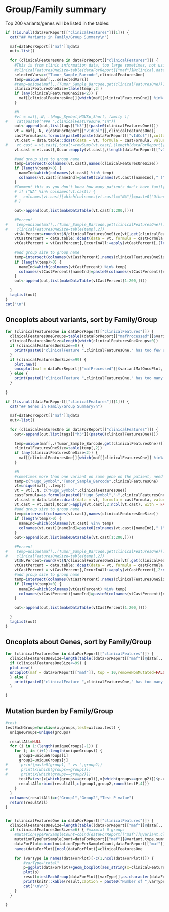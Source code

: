 
# Group/Family summary

Top 200 variants/genes will be listed in the tables:

<!-- ## Variants in Family/Group -->
```r
if (!is.null(dataForReport[["clinicalFeatures"]][1])) {
  cat("## Variants in Family/Group Summary\n")
  
  maf=dataForReport[["maf"]]@data
  out<-list()
  
  for (clinicalFeaturesOne in dataForReport[["clinicalFeatures"]]) {
    #This is from clinic information data, too large sometimes, not using this way.
    #clinicalFeaturesOneSize=table(dataForReport[["maf"]]@clinical.data[,..clinicalFeaturesOne])
    selectedVars=c("Tumor_Sample_Barcode",clinicalFeaturesOne)
    temp=unique(maf[,..selectedVars])
    #temp=unique(maf[,.(Tumor_Sample_Barcode,get(clinicalFeaturesOne))])
    clinicalFeaturesOneSize=table(temp[,2])
    if (any(clinicalFeaturesOneSize<2)) {
      maf[[clinicalFeaturesOne]][which(maf[[clinicalFeaturesOne]] %in% names(which(clinicalFeaturesOneSize<2)))]=NA
    }
    
    #N
    #vt = maf[,.N, .(Hugo_Symbol,HGVSp_Short, family )]
#    cat(paste0("### ",clinicalFeaturesOne,"\n"))
    out<-append(out,list(tags[["h3"]](paste0(clinicalFeaturesOne))))
    vt = maf[,.N, c(dataForReport[["vIdCol"]],clinicalFeaturesOne)]
    castFormula=as.formula(paste0(paste(dataForReport[["vIdCol"]],collapse="+"),"~",clinicalFeaturesOne))
    vt.cast = data.table::dcast(data = vt, formula = castFormula, value.var = 'N', fill = 0)
#    vt.cast = vt.cast[,total:=rowSums(vt.cast[,(length(dataForReport[["vIdCol"]])+1):ncol(vt.cast), with = FALSE])][order(total, decreasing = TRUE)]
    vt.cast = vt.cast[,Occur:=apply(vt.cast[,(length(dataForReport[["vIdCol"]])+1):ncol(vt.cast), with = FALSE],1,function(x) length(which(x>0)))][order(Occur, decreasing = TRUE)]
    
    #add group size to group name
    temp=intersect(colnames(vt.cast),names(clinicalFeaturesOneSize))
    if (length(temp)>0) {
      nameInd=which(colnames(vt.cast) %in% temp)
      colnames(vt.cast)[nameInd]=paste0(colnames(vt.cast)[nameInd]," (",clinicalFeaturesOneSize[colnames(vt.cast)[nameInd]],")")
    }
    #Comment this as you don't know how many patients don't have family information
    # if ("NA" %in% colnames(vt.cast)) {
    #   colnames(vt.cast)[which(colnames(vt.cast)=="NA")]=paste0("Other or No Family (",sum(clinicalFeaturesOneSize)-sum(clinicalFeaturesOneSize[temp]),")")
    # }
    
    out<-append(out,list(makeDataTable(vt.cast[1:200,])))
    
    #Percent
#    temp=unique(maf[,.(Tumor_Sample_Barcode,get(clinicalFeaturesOne))])
#    clinicalFeaturesOneSize=table(temp[,2])
    vt$N.Percent=round(vt$N/clinicalFeaturesOneSize[vt[,get(clinicalFeaturesOne)]],2)
    vtCastPercent = data.table::dcast(data = vt, formula = castFormula, value.var = 'N.Percent', fill = 0)
    vtCastPercent = vtCastPercent[,OccurInAll:=apply(vtCastPercent[,(length(dataForReport[["vIdCol"]])+1):ncol(vtCastPercent), with = FALSE],1,function(x) length(which(x==1)))][order(OccurInAll, decreasing = TRUE)]
    
    #add group size to group name
    temp=intersect(colnames(vtCastPercent),names(clinicalFeaturesOneSize))
    if (length(temp)>0) {
      nameInd=which(colnames(vtCastPercent) %in% temp)
      colnames(vtCastPercent)[nameInd]=paste0(colnames(vtCastPercent)[nameInd]," (",clinicalFeaturesOneSize[colnames(vtCastPercent)[nameInd]],")")
    }
    out<-append(out,list(makeDataTable(vtCastPercent[1:200,])))
    
  }
  tagList(out)
}
cat("\n")
```


## Oncoplots about variants, sort by Family/Group

```r
for (clinicalFeaturesOne in dataForReport[["clinicalFeatures"]]) {
  clinicalFeaturesOneGroups=table((dataForReport[["mafProcessed"]]$variantMafOncoPlot@data[,..clinicalFeaturesOne]))
  clinicalFeaturesOneSize=length(which(clinicalFeaturesOneGroups>0))
  if (clinicalFeaturesOneSize==0) {
    print(paste0("clinicalFeature ",clinicalFeaturesOne," has too few unique groups: ",clinicalFeaturesOneSize, ". Skip Oncoplots"))
  }
  if (clinicalFeaturesOneSize<=99) {
    plot.new()
    oncoplot(maf = dataForReport[["mafProcessed"]]$variantMafOncoPlot, top = 10,removeNonMutated=FALSE,showTumorSampleBarcodes=TRUE,clinicalFeatures=clinicalFeaturesOne,sortByAnnotation=TRUE,barcode_mar=9,gene_mar=11)
  } else {
    print(paste0("clinicalFeature ",clinicalFeaturesOne," has too many groups: ",clinicalFeaturesOneSize, ". Reduce it to less than 99 for Oncoplots"))
  }
    
}

```


<!-- ## Genes in Family/Group -->
```r
if (!is.null(dataForReport[["clinicalFeatures"]][1])) {
  cat("## Genes in Family/Group Summary\n")
  
  maf=dataForReport[["maf"]]@data
  out<-list()
  
  for (clinicalFeaturesOne in dataForReport[["clinicalFeatures"]]) {
    out<-append(out,list(tags[["h3"]](paste0(clinicalFeaturesOne))))
    
    temp=unique(maf[,.(Tumor_Sample_Barcode,get(clinicalFeaturesOne))])
    clinicalFeaturesOneSize=table(temp[,2])
    if (any(clinicalFeaturesOneSize<2)) {
      maf[[clinicalFeaturesOne]][which(maf[[clinicalFeaturesOne]] %in% names(which(clinicalFeaturesOneSize<2)))]=NA
    }
    
    #N
    #sometimes more than one variant on same gene on the patient, need to remove
    temp=c("Hugo_Symbol","Tumor_Sample_Barcode",clinicalFeaturesOne)
    vt=unique(maf[,..temp])
    vt = vt[,.N, c("Hugo_Symbol",clinicalFeaturesOne)]
    castFormula=as.formula(paste0("Hugo_Symbol","~",clinicalFeaturesOne))
    vt.cast = data.table::dcast(data = vt, formula = castFormula, value.var = 'N', fill = 0)
    vt.cast = vt.cast[,Occur:=apply(vt.cast[,2:ncol(vt.cast), with = FALSE],1,function(x) length(which(x>0)))][order(Occur, decreasing = TRUE)]
    #add group size to group name
    temp=intersect(colnames(vt.cast),names(clinicalFeaturesOneSize))
    if (length(temp)>0) {
      nameInd=which(colnames(vt.cast) %in% temp)
      colnames(vt.cast)[nameInd]=paste0(colnames(vt.cast)[nameInd]," (",clinicalFeaturesOneSize[colnames(vt.cast)[nameInd]],")")
    }
    out<-append(out,list(makeDataTable(vt.cast[1:200,])))
    
    #Percent
#    temp=unique(maf[,.(Tumor_Sample_Barcode,get(clinicalFeaturesOne))])
#    clinicalFeaturesOneSize=table(temp[,2])
    vt$N.Percent=round(vt$N/clinicalFeaturesOneSize[vt[,get(clinicalFeaturesOne)]],2)
    vtCastPercent = data.table::dcast(data = vt, formula = castFormula, value.var = 'N.Percent', fill = 0)
    vtCastPercent = vtCastPercent[,OccurInAll:=apply(vtCastPercent[,2:ncol(vtCastPercent), with = FALSE],1,function(x) length(which(x==1)))][order(OccurInAll, decreasing = TRUE)]
    #add group size to group name
    temp=intersect(colnames(vtCastPercent),names(clinicalFeaturesOneSize))
    if (length(temp)>0) {
      nameInd=which(colnames(vtCastPercent) %in% temp)
      colnames(vtCastPercent)[nameInd]=paste0(colnames(vtCastPercent)[nameInd]," (",clinicalFeaturesOneSize[colnames(vtCastPercent)[nameInd]],")")
    }
    
    out<-append(out,list(makeDataTable(vtCastPercent[1:200,])))
    
  }
  tagList(out)
}
```


## Oncoplots about Genes, sort by Family/Group
  
```r
for (clinicalFeaturesOne in dataForReport[["clinicalFeatures"]]) {
  clinicalFeaturesOneSize=length(table((dataForReport[["maf"]]@data[,..clinicalFeaturesOne])))
  if (clinicalFeaturesOneSize<=99) {
  plot.new()
  oncoplot(maf = dataForReport[["maf"]], top = 10,removeNonMutated=FALSE,showTumorSampleBarcodes=TRUE,clinicalFeatures=clinicalFeaturesOne,sortByAnnotation=TRUE,barcode_mar=9,gene_mar=9)
  } else {
    print(paste0("clinicalFeature ",clinicalFeaturesOne," has too many groups: ",clinicalFeaturesOneSize, ". Reduce it to less than 99 for Oncoplots"))
  }

}
```

## Mutation burden by Family/Group

```r
#test
testEachGroup=function(x,groups,test=wilcox.test) {
  uniqueGroups=unique(groups)
  
  resultAll=NULL
  for (i in 1:(length(uniqueGroups)-1)) {
    for (j in (i+1):length(uniqueGroups)) {
      group1=uniqueGroups[i]
      group2=uniqueGroups[j]
#      print(paste0(group1, " vs ",group2))
#      print(x[which(groups==group1)])
#      print(x[which(groups==group2)])
      testP=test(x[which(groups==group1)],x[which(groups==group2)])$p.value
      resultAll=rbind(resultAll,c(group1,group2,round(testP,4)))
    }
  }
  colnames(resultAll)=c("Group1","Group2","Test P value")
  return(resultAll)
}


for (clinicalFeaturesOne in dataForReport[["clinicalFeatures"]]) {
  clinicalFeaturesOneSize=length(table((dataForReport[["maf"]]@data[,..clinicalFeaturesOne])))
  if (clinicalFeaturesOneSize<=6) { #maxmial 6 groups
    #mutationTypePerSampleCount=cbind(dataForReport[["maf"]]@variant.classification.summary,dataForReport[["maf"]]@variant.type.summary)
    mutationTypePerSampleCount=dataForReport[["maf"]]@variant.type.summary
    dataForPlot=cbind(mutationTypePerSampleCount,dataForReport[["maf"]]@clinical.data[as.character(mutationTypePerSampleCount$Tumor_Sample_Barcode),][[clinicalFeaturesOne]])
    names(dataForPlot)[ncol(dataForPlot)]=clinicalFeaturesOne
    
    for (varType in names(dataForPlot)[-c(1,ncol(dataForPlot))]) {
        #varType="total"
        p=ggplot(dataForPlot)+geom_boxplot(aes_string(x=clinicalFeaturesOne,y=varType))+ggtitle(varType)
        plot(p)
        result=testEachGroup(dataForPlot[[varType]],as.character(dataForPlot[[clinicalFeaturesOne]]),test=wilcox.test)
        print(knitr::kable(result,caption = paste0("Number of ",varType," mutations Comparison by Wilcox Rank Sum test")))
        cat("\n\n")
    }
  }

}
```








